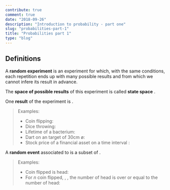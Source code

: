 ```yaml
---
contribute: true
comment: true
date: "2018-09-26"
description: "Introduction to probability - part one"
slug: "probabilities-part-1"
title: "Probabilities part 1"
type: "blog"
---
```


## Definitions

A **random experiment** is an experiment <Katex inline formulae='\varepsilon' /> for which, with the same conditions,
each repetition ends up with many possible results and from which we cannot infere its result in advance.

The **space of possible results** of this experiment is called **state space** <Katex inline formulae='\Omega' />.

One **result** of the experiment is <Katex inline formulae='\omega \in \Omega' />.

> Examples:
> * Coin flipping: <Katex inline formulae='\Omega = \{\text{head},\text{tail}\} \hArr \Omega = \{0,1\}' />
> * Dice throwing: <Katex inline formulae='\Omega = \{1, 2, 3, 4, 5, 6\}' />
> * Lifetime of a bacterium: <Katex inline formulae='\Omega = \lbrack 0, +\infty \lbrack' />
> * Dart on an target of 30cm ø: <Katex inline formulae='\Omega = \{(x, y), \sqrt{x^2+y^2} \le 15 \}' />
> * Stock price of a financial asset on a time interval <Katex inline formulae='\lbrack t_1, t_2 \rbrack' />: <Katex inline formulae='\Omega = S(\lbrack t_1, t_2 \rbrack, \reals_+)' />

A **random event** <Katex inline formulae='A' /> associated to <Katex inline formulae='\varepsilon' />
is a subset of <Katex inline formulae='\Omega' />. 

> Examples:
> * Coin flipped is head: <Katex inline formulae='A = \{0\}' />
> * For *n* coin flipped, <Katex inline formulae='\Omega = \{0, 1\}^n' />, <Katex inline formulae='\omega = (\omega_1, \dots ,\omega_n)' />,
    the number of head is over or equal to the number of head:
    <Katex inline formulae='A = \{ \omega \in \Omega, \sum^n_{i=1} \omega _i \ge \frac{n}{2} \}' />